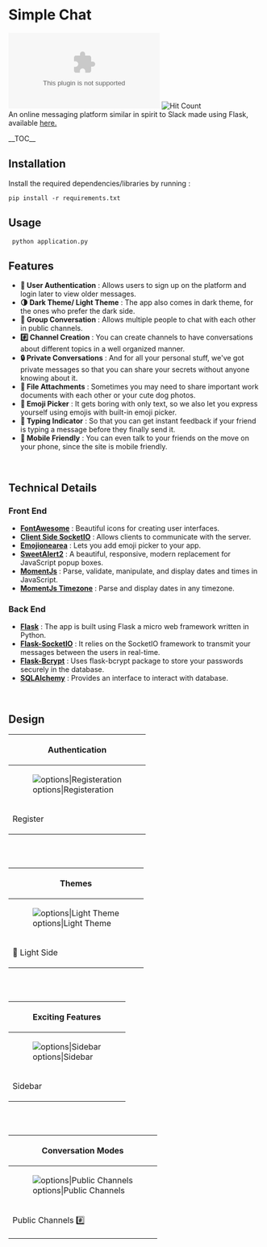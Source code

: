 = Simple Chat =
[[File:https://img.shields.io/website/https/chatmates.herokuapp.com?down_color=lightgrey&down_message=offline&style=flat-square&up_color=blue&up_message=online|Website Status]]
[[File:http://hits.dwyl.io/udit-001/simple-chat.svg|Hit Count]]<br />
An online messaging platform similar in spirit to Slack made using Flask, available [https://chatmates.herokuapp.com/ here.]

__TOC__

== Installation ==
Install the required dependencies/libraries by running :
 <nowiki>pip install -r requirements.txt</nowiki>

== Usage == 
  <nowiki>python application.py</nowiki>

== Features ==
* '''👤 User Authentication''' : Allows users to sign up on the platform and login later to view older messages.
* '''🌗 Dark Theme/ Light Theme''' : The app also comes in dark theme, for the ones who prefer the dark side.
* '''👥 Group Conversation''' : Allows multiple people to chat with each other in public channels.
* '''#️⃣ Channel Creation''' : You can create channels to have conversations about different topics in a well organized manner.
* '''🔒 Private Conversations''' : And for all your personal stuff, we've got private messages so that you can share your secrets without anyone knowing about it.
* '''📎 File Attachments''' : Sometimes you may need to share important work documents with each other or your cute dog photos.
* '''🙂 Emoji Picker''' : It gets boring with only text, so we also let you express yourself using emojis with built-in emoji picker.
* '''💬 Typing Indicator''' : So that you can get instant feedback if your friend is typing a message before they finally send it.
* '''📱 Mobile Friendly''' : You can even talk to your friends on the move on your phone, since the site is mobile friendly.

<br />

== Technical Details ==

=== Front End ===
* '''[https://fontawesome.com/ FontAwesome]''' : Beautiful icons for creating user interfaces.
* '''[https://socket.io/docs/client-api/ Client Side SocketIO]''' :  Allows clients to communicate with the server.
* '''[https://github.com/mervick/emojionearea Emojionearea]''' : Lets you add emoji picker to your app.
* '''[https://sweetalert2.github.io/ SweetAlert2]''' : A beautiful, responsive, modern replacement for JavaScript popup boxes.
* '''[https://momentjs.com/ MomentJs]''' : Parse, validate, manipulate, and display dates and times in JavaScript.
* '''[https://momentjs.com/timezone/ MomentJs Timezone]''' : Parse and display dates in any timezone.

=== Back End ===
* '''[http://flask.pocoo.org/docs/1.0/ Flask]''' : The app is built using Flask a micro web framework written in Python.
* '''[https://flask-socketio.readthedocs.io/en/latest/ Flask-SocketIO]''' : It relies on the SocketIO framework to transmit your messages between the users in real-time.
* '''[https://flask-bcrypt.readthedocs.io/en/latest/ Flask-Bcrypt]''' : Uses flask-bcrypt package to store your passwords securely in the database.
* '''[https://docs.sqlalchemy.org/en/13/ SQLAlchemy]''' : Provides an interface to interact with database.

<br />

== Design ==

{|
!colspan="2"|Authentication
|-
|[[File:screenshots/register-page.png|options|Registeration]]
|[[File:screenshots/login-page.png|options|Login]]
|-
|Register
|Login
|}

<br />
<br />

{|
!colspan="2"|Themes
|-
|[[File:screenshots/chat-screen__light-typing.png|options|Light Theme]]
|[[File:screenshots/chat-screen__dark-typing.png|options|Dark Theme]]
|-
|🌝 Light Side
|🌚 Dark Side
|}

<br />
<br />

{|
!colspan="3"|Exciting Features
|-
|[[File:screenshots/chat-screen__sidebar.png|options|Sidebar]]
|[[File:screenshots/emoji-picker.png|options|Emoji Picker]]
|[[File:screenshots/chat-screen__dark-file_attachment.png|options|File Attachments]]
|-
|Sidebar
|Emoji Picker
|📎 File Attachments
|}

<br />
<br />

{|
!colspan="2"|Conversation Modes
|-
|[[File:screenshots/chat-screen__dark-typing.png|options|Public Channels]]
|[[File:screenshots/chat-screen__private.png|options|Private Messages]]
|-
| Public Channels #️⃣
| Private Messages 🔒
|}


